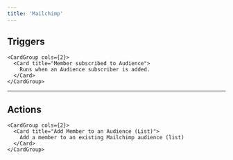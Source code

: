 ```yaml
---
title: 'Mailchimp'
---
```


## Triggers


    <CardGroup cols={2}>
      <Card title="Member subscribed to Audience">
        Runs when an Audience subscriber is added.
      </Card>
    </CardGroup>
    

---

## Actions


    <CardGroup cols={2}>
      <Card title="Add Member to an Audience (List)">
        Add a member to an existing Mailchimp audience (list)
      </Card>
    </CardGroup>
    
